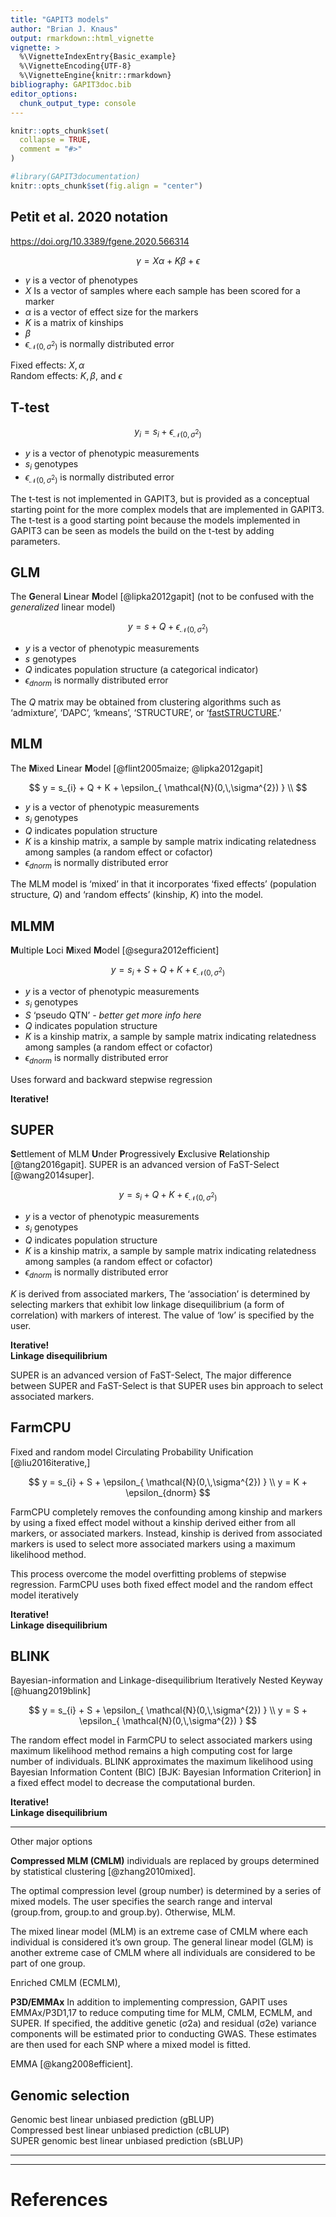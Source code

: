 ```yaml
---
title: "GAPIT3 models"
author: "Brian J. Knaus"
output: rmarkdown::html_vignette
vignette: >
  %\VignetteIndexEntry{Basic_example}
  %\VignetteEncoding{UTF-8}
  %\VignetteEngine{knitr::rmarkdown}
bibliography: GAPIT3doc.bib
editor_options: 
  chunk_output_type: console
---
```


```r
knitr::opts_chunk$set(
  collapse = TRUE,
  comment = "#>"
)
```


```r
#library(GAPIT3documentation)
knitr::opts_chunk$set(fig.align = "center")
```



## Petit et al. 2020 notation

[https://doi.org/10.3389/fgene.2020.566314](https://doi.org/10.3389/fgene.2020.566314)

$$
\gamma = X\alpha + K\beta + \epsilon
$$


- $\gamma$ is a vector of phenotypes
- $X$ Is a vector of samples where each sample has been scored for a marker
- $\alpha$ is a vector of effect size for the markers
- $K$ is a matrix of kinships
- $\beta$ 
- $\epsilon_{ \mathcal{N}(0,\,\sigma^{2}) }$ is normally distributed error

Fixed effects: $X, \alpha$    
Random effects: $K, \beta$, and $\epsilon$


## T-test


$$
y_{i} = s_{i} + \epsilon_{ \mathcal{N}(0,\,\sigma^{2}) } 
$$


- $y$ is a vector of phenotypic measurements
- $s_{i}$ genotypes
- $\epsilon_{ \mathcal{N}(0,\,\sigma^{2}) }$ is normally distributed error


The t-test is not implemented in GAPIT3, but is provided as a conceptual starting point for the more complex models that are implemented in GAPIT3.
The t-test is a good starting point because the models implemented in GAPIT3 can be seen as models the build on the t-test by adding parameters.


## GLM

The **G**eneral **L**inear **M**odel [@lipka2012gapit] (not to be confused with the *generalized* linear model)

$$
y = s + Q + \epsilon_{ \mathcal{N}(0,\,\sigma^{2}) } 
$$

- $y$ is a vector of phenotypic measurements
- $s$ genotypes
- $Q$ indicates population structure (a categorical indicator) 
- $\epsilon_{dnorm}$ is normally distributed error


The $Q$ matrix may be obtained from clustering algorithms such as 'admixture', 'DAPC', 'kmeans', 'STRUCTURE', or '[fastSTRUCTURE](https://rajanil.github.io/fastStructure/).'


## MLM

The **M**ixed **L**inear **M**odel [@flint2005maize; @lipka2012gapit]


$$
y = s_{i} + Q + K + \epsilon_{ \mathcal{N}(0,\,\sigma^{2}) } \\
$$

- $y$ is a vector of phenotypic measurements
- $s_{i}$ genotypes
- $Q$ indicates population structure
- $K$ is a kinship matrix, a sample by sample matrix indicating relatedness among samples (a random effect or cofactor)
- $\epsilon_{dnorm}$ is normally distributed error


The MLM model is 'mixed' in that it incorporates 'fixed effects' (population structure, $Q$) and 'random effects' (kinship, $K$) into the model.


## MLMM

**M**ultiple **L**oci **M**ixed **M**odel [@segura2012efficient]

$$
y = s_{i} + S + Q + K + \epsilon_{ \mathcal{N}(0,\,\sigma^{2}) } 
$$

- $y$ is a vector of phenotypic measurements
- $s_{i}$ genotypes
- $S$ 'pseudo QTN' *- better get more info here*
- $Q$ indicates population structure
- $K$ is a kinship matrix, a sample by sample matrix indicating relatedness among samples (a random effect or cofactor)
- $\epsilon_{dnorm}$ is normally distributed error


Uses forward and backward stepwise regression

**Iterative!**

## SUPER

**S**ettlement of MLM **U**nder **P**rogressively **E**xclusive **R**elationship [@tang2016gapit].
SUPER is an advanced version of FaST-Select [@wang2014super].


$$
y = s_{i} + Q + K + \epsilon_{ \mathcal{N}(0,\,\sigma^{2}) } 
$$

- $y$ is a vector of phenotypic measurements
- $s_{i}$ genotypes
- $Q$ indicates population structure
- $K$ is a kinship matrix, a sample by sample matrix indicating relatedness among samples (a random effect or cofactor)
- $\epsilon_{dnorm}$ is normally distributed error


$K$ is derived from associated markers,
The 'association' is determined by selecting markers that exhibit low linkage disequilibrium (a form of correlation) with markers of interest.
The value of 'low' is specified by the user.

**Iterative!**    
**Linkage disequilibrium**

SUPER is an advanced version of FaST-Select,
The major difference between SUPER and FaST-Select is that SUPER uses bin approach to select associated markers.


## FarmCPU

Fixed and random model Circulating Probability Unification [@liu2016iterative,]


$$
y = s_{i} + S + \epsilon_{ \mathcal{N}(0,\,\sigma^{2}) } \\
y = K + \epsilon_{dnorm} 
$$

FarmCPU completely removes the confounding among kinship and markers by using a fixed effect model without a kinship derived either from all markers, or associated markers. 
Instead, kinship is derived from associated markers is used to select more associated markers using a maximum likelihood method.


This process overcome the model overfitting problems of stepwise regression. FarmCPU uses both fixed effect model and the
random effect model iteratively

**Iterative!**    
**Linkage disequilibrium**


## BLINK


Bayesian-information and Linkage-disequilibrium Iteratively Nested Keyway [@huang2019blink]


$$
y = s_{i} + S + \epsilon_{ \mathcal{N}(0,\,\sigma^{2}) } \\
y = S + \epsilon_{ \mathcal{N}(0,\,\sigma^{2}) } 
$$


The random effect model in FarmCPU to select associated markers using maximum likelihood method remains a high computing cost for large number of individuals. 
BLINK approximates the maximum likelihood using Bayesian Information Content (BIC) [BJK: Bayesian Information Criterion] in a fixed effect model to decrease the computational burden.

**Iterative!**    
**Linkage disequilibrium**


---

Other major options

**Compressed MLM (CMLM)** individuals are replaced by groups determined by statistical clustering [@zhang2010mixed].

The optimal compression level (group number) is determined by a series of mixed models.
The user specifies the search range and interval (group.from, group.to and group.by).
Otherwise, MLM.

The mixed linear model (MLM) is an extreme case of CMLM where each individual is considered it's own group.
The general linear model (GLM) is another extreme case of CMLM where all individuals are considered to be part of one group.


Enriched CMLM (ECMLM),


**P3D/EMMAx**
In addition to implementing compression, GAPIT uses EMMAx/P3D1,17 to reduce computing time for MLM, CMLM, ECMLM, and SUPER.
If specified, the additive genetic (σ2a) and residual (σ2e) variance components will be estimated prior to conducting GWAS. 
These estimates are then used for each SNP where a mixed model is fitted.

EMMA [@kang2008efficient].




## Genomic selection

Genomic best linear unbiased prediction (gBLUP)    
Compressed best linear unbiased prediction (cBLUP)    
SUPER genomic best linear unbiased prediction (sBLUP)    


___
___

# References




